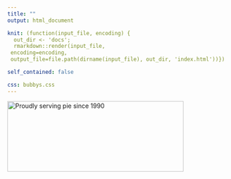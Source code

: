 ```yaml
---
title: ""
output: html_document

knit: (function(input_file, encoding) {
  out_dir <- 'docs';
  rmarkdown::render(input_file,
 encoding=encoding,
 output_file=file.path(dirname(input_file), out_dir, 'index.html'))})

self_contained: false

css: bubbys.css
---
```


<html>
  <head>
  <style type="text/css">
  .main-container {
   max-width: 1800px;
   margin-left: auto;
   margin-right: auto;
  }
</style>

  <script src="script.js" async>
  </script>
  <title>Bubby's Tribeca</title>
  </head>

   <body>
     <a href="https://zoervolino.github.io/bubbys1/wall.html">
    <img src="/Users/zoeervolino/Documents/zoe/bubbys1/logo.png" alt="Proudly serving pie since 1990" width="400" height="160">
    </a>
    <div id="sketchpad"></div>
   </body>
</html>


